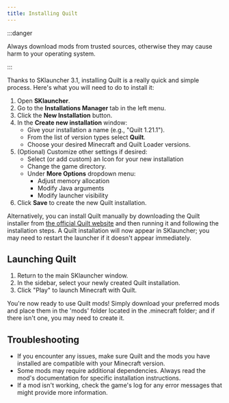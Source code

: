 ```yaml
---
title: Installing Quilt
---
```


:::danger

Always download mods from trusted sources, otherwise they may cause harm to your operating system.

:::

Thanks to SKlauncher 3.1, installing Quilt is a really quick and simple process. Here's what you will need to do to install it:

1. Open **SKlauncher**.
2. Go to the **Installations Manager** tab in the left menu.
3. Click the **New Installation** button.
4. In the **Create new installation** window:
	- Give your installation a name (e.g., "Quilt 1.21.1").
	- From the list of version types select **Quilt**.
	- Choose your desired Minecraft and Quilt Loader versions.
5. (Optional) Customize other settings if desired:
	- Select (or add custom) an Icon for your new installation
	- Change the game directory.
	- Under **More Options** dropdown menu:
		- Adjust memory allocation
		- Modify Java arguments
		- Modify launcher visibility
6. Click **Save** to create the new Quilt installation.

Alternatively, you can install Quilt manually by downloading the Quilt installer from [the official Quilt website](https://quiltmc.org/en/install/) and then running it and following the installation steps. A Quilt installation will now appear in SKlauncher; you may need to restart the launcher if it doesn't appear immediately.

## Launching Quilt
1. Return to the main SKlauncher window.
2. In the sidebar, select your newly created Quilt installation.
3. Click "Play" to launch Minecraft with Quilt.

You're now ready to use Quilt mods! Simply download your preferred mods and place them in the 'mods' folder located in the .minecraft folder; and if there isn't one, you may need to create it.

## Troubleshooting
- If you encounter any issues, make sure Quilt and the mods you have installed are compatible with your Minecraft version.
- Some mods may require additional dependencies. Always read the mod's documentation for specific installation instructions.
- If a mod isn't working, check the game's log for any error messages that might provide more information.
